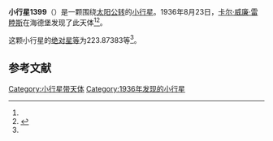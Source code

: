 {{Infobox planet
| bgcolour = #FFFFC0
| name = 1399 Teneriffa
| symbol = 
| image = 
| caption = 
| discovery = yes
| discovery_ref = 
| discoverer = [[卡尔·威廉·雷睦斯|卡尔·威廉·雷睦斯]]
| discovery_site = [[海德堡|海德堡]] 
| discovered = 1936年8月23日
| designations = yes
| mp_name = 
| named_after = 
| alt_names = 1936 QY/ 1956 TD
| mp_category = [[主带小行星|主带小行星]]
| orbit_ref = <ref name="a">[http://ssd.jpl.nasa.gov/sbdb.cgi?sstr=1399 1399 Teneriffa] {{Wayback|url=http://ssd.jpl.nasa.gov/sbdb.cgi?sstr=1399 |date=20201118120812 }}，小行星數據庫瀏覽器（JPL Small-Body Database Browser）－[[美国国家航空航天局|美国国家航空航天局]]喷气推进实验室</ref>
| epoch = 2456400.5 (2013年4月18日更新)
| aphelion = {{convert|2.5845425|AU|km|3|abbr=on|lk=out}}
| perihelion = {{convert|1.8486043|AU|km|3|abbr=on}}
| semimajor = {{convert|2.2165734|AU|km|3|abbr=on}}
| eccentricity = 0.1660081
| period = 1205.373394 [[日|日]]<br />3.3[[儒略年|儒略年]]
| avg_speed = 
| inclination = 6.50861
| asc_node = 161.68426
| mean_anomaly = 
| arg_peri = 223.87383
| satellites = 
| physical_characteristics = yes
| dimensions = 
| mass = 
| density = 
| surface_grav = 
| escape_velocity = 
| sidereal_day = 
| axial_tilt = 
| pole_ecliptic_lat = 
| pole_ecliptic_lon = 
| albedo = 
| temperatures= 
| temp_name1 = 
| mean_temp_1 = 
| max_temp_1 = 
| temp_name2 = 
| max_temp_2 = 
| spectral_type = 
| abs_magnitude = 223.87383
}}

'''小行星1399'''（{{lang-en|1399 Teneriffa}}）是一颗围绕[[太阳|太阳]][[公转|公转]]的[[小行星|小行星]]。1936年8月23日，[[卡尔·威廉·雷睦斯|卡尔·威廉·雷睦斯]]在海德堡发现了此天体<ref name="a" /><ref>{{cite news|title=小行星列表|url=http://cfa-www.harvard.edu/iau/lists/NumberedMPs.txt|accessdate=2013-07-08|newspaper=哈佛大学|archive-date=2008-05-17|archive-url=https://web.archive.org/web/20080517010638/http://cfa-www.harvard.edu/iau/lists/NumberedMPs.txt|dead-url=no}}</ref>。

这颗小行星的[[绝对星等|绝对星等]]为223.87383等<ref name="a" />。

==参考文献==
{{reflist}}
{{Minor Planet Number|[[小行星1398|小行星1398]]|[[小行星1400|小行星1400]]}}

{{小天体}}

[[Category:小行星带天体|Category:小行星带天体]]
[[Category:1936年发现的小行星|Category:1936年发现的小行星]]

{{asteroid-stub}}